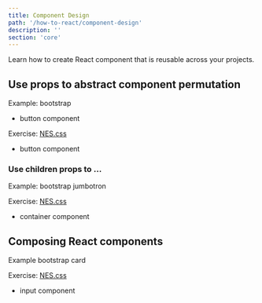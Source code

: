```yaml
---
title: Component Design
path: '/how-to-react/component-design'
description: ''
section: 'core'
---
```


Learn how to create React component that is reusable across your projects.

## Use props to abstract component permutation

Example: bootstrap

- button component

Exercise: [NES.css][nes-css]

- button component

### Use children props to ...

Example: bootstrap jumbotron

Exercise: [NES.css][nes-css]

- container component

## Composing React components

Example bootstrap card

Exercise: [NES.css][nes-css]

- input component

[nes-css]: https://nostalgic-css.github.io/NES.css/
